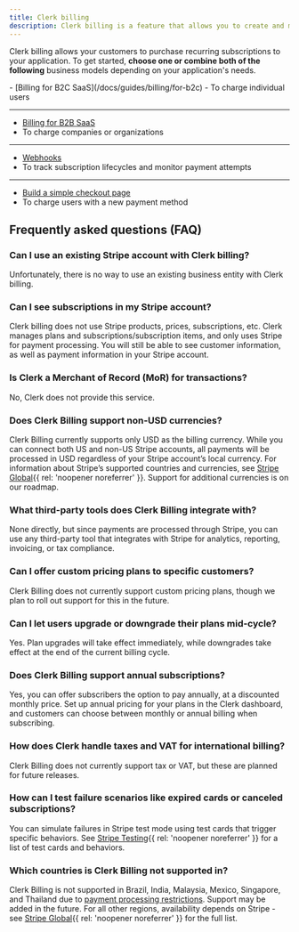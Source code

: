 ```yaml
---
title: Clerk billing
description: Clerk billing is a feature that allows you to create and manage plans and features for your application.
---
```


<Include src="_partials/billing-experimental" />

Clerk billing allows your customers to purchase recurring subscriptions to your application. To get started, **choose one or combine both of the following** business models depending on your application's needs.

<Cards>
  - [Billing for B2C SaaS](/docs/guides/billing/for-b2c)
  - To charge individual users

  ---

  - [Billing for B2B SaaS](/docs/guides/billing/for-b2b)
  - To charge companies or organizations

  ---

  - [Webhooks](/docs/guides/development/webhooks/billing)
  - To track subscription lifecycles and monitor payment attempts

  ---

  - [Build a simple checkout page](/docs/guides/development/custom-flows/billing/checkout-new-payment-method)
  - To charge users with a new payment method
</Cards>

## Frequently asked questions (FAQ)

### Can I use an existing Stripe account with Clerk billing?

Unfortunately, there is no way to use an existing business entity with Clerk billing.

### Can I see subscriptions in my Stripe account?

Clerk billing does not use Stripe products, prices, subscriptions, etc. Clerk manages plans and subscriptions/subscription items, and only uses Stripe for payment processing. You will still be able to see customer information, as well as payment information in your Stripe account.

### Is Clerk a Merchant of Record (MoR) for transactions?

No, Clerk does not provide this service.

### Does Clerk Billing support non-USD currencies?

Clerk Billing currently supports only USD as the billing currency. While you can connect both US and non-US Stripe accounts, all payments will be processed in USD regardless of your Stripe account’s local currency. For information about Stripe’s supported countries and currencies, see [Stripe Global](https://stripe.com/global){{ rel: 'noopener noreferrer' }}. Support for additional currencies is on our roadmap.

### What third-party tools does Clerk Billing integrate with?

None directly, but since payments are processed through Stripe, you can use any third-party tool that integrates with Stripe for analytics, reporting, invoicing, or tax compliance.

### Can I offer custom pricing plans to specific customers?

Clerk Billing does not currently support custom pricing plans, though we plan to roll out support for this in the future.

### Can I let users upgrade or downgrade their plans mid-cycle?

Yes. Plan upgrades will take effect immediately, while downgrades take effect at the end of the current billing cycle.

### Does Clerk Billing support annual subscriptions?

Yes, you can offer subscribers the option to pay annually, at a discounted monthly price. Set up annual pricing for your plans in the Clerk dashboard, and customers can choose between monthly or annual billing when subscribing.

### How does Clerk handle taxes and VAT for international billing?

Clerk Billing does not currently support tax or VAT, but these are planned for future releases.

### How can I test failure scenarios like expired cards or canceled subscriptions?

You can simulate failures in Stripe test mode using test cards that trigger specific behaviors. See [Stripe Testing](https://docs.stripe.com/testing){{ rel: 'noopener noreferrer' }} for a list of test cards and behaviors.

### Which countries is Clerk Billing not supported in?

Clerk Billing is not supported in Brazil, India, Malaysia, Mexico, Singapore, and Thailand due to [payment processing restrictions](https://stripe.com/legal/restricted-businesses). Support may be added in the future. For all other regions, availability depends on Stripe - see [Stripe Global](https://stripe.com/global){{ rel: 'noopener noreferrer' }} for the full list.
